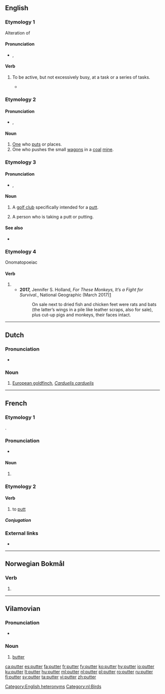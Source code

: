 ==English==

===Etymology 1===
Alteration of {{m|en|potter|}}

====Pronunciation====
* {{enPR|pŭt'ə(r)}}, {{IPA|/ˈpʌtə(ɹ)/|lang=en}}

====Verb====
{{en-verb}}

# {{lb|en|intransitive}} To be active, but not excessively busy, at a task or a series of tasks.
#* {{quote-book|year=1913|author={{w|Joseph C. Lincoln}}|chapter=13
|title=[http://openlibrary.org/works/OL5535161W Mr. Pratt's Patients]
|passage=We tiptoed into the house, up the stairs and along the hall into the room where the Professor had been spending so much of his time. 'Twas locked, of course, but the Deacon man got a big bunch of keys out of his pocket and commenced to '''putter''' with the lock.}}

===Etymology 2===
{{suffix|put|er|lang=en}}

====Pronunciation====
* {{enPR|po͝ot'ə(r)}}, {{IPA|/ˈpʊtə(ɹ)/|lang=en}}

====Noun====
{{en-noun}}

# [[one#pronoun|One]] who [[put]]s or places.
# One who pushes the small [[wagon]]s in a [[coal]] [[mine]].

===Etymology 3===
{{suffix|putt|er|lang=en}}

====Pronunciation====
* {{enPR|pŭt'ə(r)}}, {{IPA|/ˈpʌtə(ɹ)/|lang=en}}

====Noun====
{{en-noun}}

# {{lb|en|golf}} A [[golf club]] specifically intended for a [[putt]].
# {{lb|en|golf}} A person who is taking a putt or putting.

====See also====
* {{l|en|shot-putter}}

[[Category:English heteronyms]]

===Etymology 4===
Onomatopoeiac

====Verb====
{{en-verb}}

# {{rfdef|lang=en}} <!--I'm assuming it's from the putt-putt sound of a motorbike. WF.-->
#* '''2017,''' Jennifer S. Holland, ''For These Monkeys, It’s a Fight for Survival.'', National Geographic (March 2017)[http://www.nationalgeographic.com/magazine/2017/03/macaques-monkeys-indonesia-endangered-pet-trade/]
#*:On sale next to dried fish and chicken feet were rats and bats (the latter’s wings in a pile like leather scraps, also for sale), plus cut-up pigs and monkeys, their faces intact.

----

==Dutch==

===Pronunciation===
* {{audio|Nl-putter.ogg|Audio|lang=nl}}

===Noun===
{{nl-noun|m|-s|puttertje}}

# [[European goldfinch]], ''[[Carduelis carduelis]]''

[[Category:nl:Birds]]

----

==French==

===Etymology 1===
{{bor|fr|en|putter}}.

===Pronunciation===
* {{fr-IPA|peuteur}}

====Noun====
{{fr-noun|m}}

# {{l|en|putter}} {{gloss|golf club}}

===Etymology 2===
{{affix|fr|putt|-er|lang1=en}}

====Verb====
{{fr-verb}}

# {{lb|fr|golf}} to [[putt]]

=====Conjugation=====
{{fr-conj-auto|pron=peuter}}

===External links===
* {{R:TLFi}}

----

==Norwegian Bokmål==

===Verb===
{{head|nb|verb form}}

# {{present tense of|putte|lang=nb}}

----

==Vilamovian==

===Pronunciation===
* {{audio|Wym-putter (wersja Józefa Gary).ogg|Audio|lang=wym}}

===Noun===
{{wym-noun|f}}

# [[butter]]

[[ca:putter]]
[[es:putter]]
[[fa:putter]]
[[fr:putter]]
[[fy:putter]]
[[ko:putter]]
[[hy:putter]]
[[io:putter]]
[[ku:putter]]
[[lt:putter]]
[[hu:putter]]
[[ml:putter]]
[[nl:putter]]
[[pl:putter]]
[[ro:putter]]
[[ru:putter]]
[[fi:putter]]
[[sv:putter]]
[[ta:putter]]
[[vi:putter]]
[[zh:putter]]